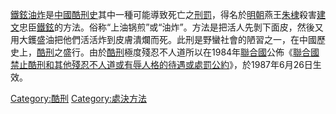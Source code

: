{{unreferenced|time=2014-03-23T10:58:46+00:00}}
[[鐵鉉油炸|鐵鉉油炸]]是[[中國酷刑史|中國酷刑史]]其中一種可能導致死亡之[[刑罰|刑罰]]，得名於[[明朝|明朝]]燕王[[朱棣|朱棣]]殺害[[建文|建文]]忠臣[[鐵鉉|鐵鉉]]的方法。俗称“上油锅煎”或“油炸”。方法是把活人先剝下面皮，然後又用大鑊盛油把他們活活炸到皮膚潰爛而死。此刑是野蠻社會的陋習之一，在中國歷史上，[[酷刑|酷刑]]之盛行。由於[[酷刑|酷刑]]極度殘忍不人道所以在1984年[[聯合國|聯合國]]公佈《[[聯合國禁止酷刑和其他殘忍不人道或有辱人格的待遇或處罰公約|聯合國禁止酷刑和其他殘忍不人道或有辱人格的待遇或處罰公約]]》，於1987年6月26日生效。

[[Category:酷刑|Category:酷刑]]
[[Category:處決方法|Category:處決方法]]